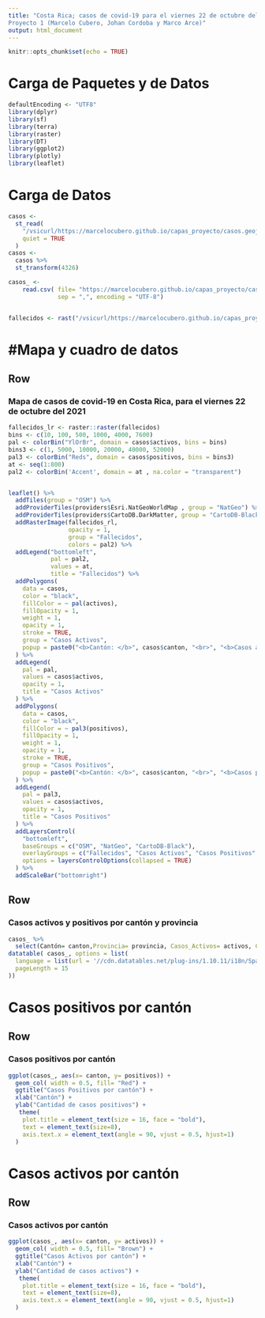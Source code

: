 ```yaml
---
title: "Costa Rica; casos de covid-19 para el viernes 22 de octubre del 2021.
Proyecto 1 (Marcelo Cubero, Johan Cordoba y Marco Arce)"
output: html_document
---
```


```r
knitr::opts_chunk$set(echo = TRUE)
```

# Carga de Paquetes y de Datos

```r

defaultEncoding <- "UTF8"
library(dplyr)
library(sf)
library(terra)
library(raster)
library(DT)
library(ggplot2)
library(plotly)
library(leaflet)

```

# Carga de Datos
```r
casos <-
  st_read(
    "/vsicurl/https://marcelocubero.github.io/capas_proyecto/casos.geojson",
    quiet = TRUE
  )
casos <-
  casos %>%
  st_transform(4326)

casos_ <-
    read.csv( file= "https://marcelocubero.github.io/capas_proyecto/casos_.csv",
              sep = ",", encoding = "UTF-8") 


fallecidos <- rast("/vsicurl/https://marcelocubero.github.io/capas_proyecto/fallecidos.tif")
```

#Mapa y cuadro de datos
=====================================

Row {data-height=650}
-----------------------------------------------------------------------

### Mapa de casos de covid-19 en Costa Rica, para el viernes 22 de octubre del 2021

```r
fallecidos_lr <- raster::raster(fallecidos)
bins <- c(10, 100, 500, 1000, 4000, 7600)
pal <- colorBin("YlOrBr", domain = casos$activos, bins = bins)
bins3 <- c(1, 5000, 10000, 20000, 40000, 52000)
pal3 <- colorBin("Reds", domain = casos$positivos, bins = bins3)
at <- seq(1:800)
pal2 <- colorBin('Accent', domain = at , na.color = "transparent")


leaflet() %>%
  addTiles(group = "OSM") %>%
  addProviderTiles(providers$Esri.NatGeoWorldMap , group = "NatGeo") %>%
  addProviderTiles(providers$CartoDB.DarkMatter, group = "CartoDB-Black") %>%
  addRasterImage(fallecidos_rl,
                 opacity = 1,
                 group = "Fallecidos",
                 colors = pal2) %>%
  addLegend("bottomleft",
            pal = pal2,
            values = at,
            title = "Fallecidos") %>%
  addPolygons(
    data = casos,
    color = "black",
    fillColor = ~ pal(activos),
    fillOpacity = 1,
    weight = 1,
    opacity = 1,
    stroke = TRUE,
    group = "Casos Activos", 
    popup = paste0("<b>Cantón: </b>", casos$canton, "<br>", "<b>Casos activos: </b>", casos$activos) 
  ) %>%
  addLegend(
    pal = pal,
    values = casos$activos,
    opacity = 1,
    title = "Casos Activos"
  ) %>%
  addPolygons(
    data = casos,
    color = "black",
    fillColor = ~ pal3(positivos),
    fillOpacity = 1,
    weight = 1,
    opacity = 1,
    stroke = TRUE,
    group = "Casos Positivos", 
    popup = paste0("<b>Cantón: </b>", casos$canton, "<br>", "<b>Casos positivos: </b>", casos$positivos )
  ) %>%
  addLegend(
    pal = pal3,
    values = casos$activos,
    opacity = 1,
    title = "Casos Positivos"
  ) %>%
  addLayersControl(
    "bottomleft",
    baseGroups = c("OSM", "NatGeo", "CartoDB-Black"),
    overlayGroups = c("Fallecidos", "Casos Activos", "Casos Positivos" ),
    options = layersControlOptions(collapsed = TRUE)
  ) %>%
  addScaleBar("bottomright")
```

Row {data-height=350}
-------------------------------------
### Casos activos y positivos por cantón y provincia

```r
casos_ %>%
  select(Cantón= canton,Provincia= provincia, Casos_Activos= activos, Casos_Positivos= positivos) %>%
datatable( casos_, options = list(
  language = list(url = '//cdn.datatables.net/plug-ins/1.10.11/i18n/Spanish.json'),
  pageLength = 15
))
```


Casos positivos por cantón {data-orientation=rows}
===================================== 
Row {data-height=650}
-----------------------------------------------------------------------

### Casos positivos por cantón
```r
ggplot(casos_, aes(x= canton, y= positivos)) +
  geom_col( width = 0.5, fill= "Red") +
  ggtitle("Casos Positivos por cantón") +
  xlab("Cantón") +
  ylab("Cantidad de casos positivos") +
   theme(
    plot.title = element_text(size = 16, face = "bold"),
    text = element_text(size=8),
    axis.text.x = element_text(angle = 90, vjust = 0.5, hjust=1)
  ) 
```

Casos activos por cantón {data-orientation=rows}
===================================== 
Row {data-height=650}
-----------------------------------------------------------------------
### Casos activos por cantón

```r


ggplot(casos_, aes(x= canton, y= activos)) +
  geom_col( width = 0.5, fill= "Brown") +
  ggtitle("Casos Activos por cantón") +
  xlab("Cantón") +
  ylab("Cantidad de casos activos") +
   theme(
    plot.title = element_text(size = 16, face = "bold"),
    text = element_text(size=8),
    axis.text.x = element_text(angle = 90, vjust = 0.5, hjust=1)
  )
```
